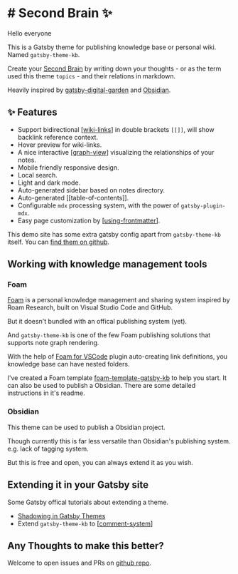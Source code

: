 # # Second Brain ✨



Hello everyone <Emoji name="waving-hand-152"/>

This is a Gatsby theme for publishing knowledge base or personal wiki. Named `gatsby-theme-kb`.

Create your [Second Brain](https://www.buildingasecondbrain.com/) by writing down your thoughts - or as the term used this theme `topics` -  and their relations in markdown.

Heavily inspired by [gatsby-digital-garden](https://github.com/mathieudutour/gatsby-digital-garden) and [Obsidian](https://publish.obsidian.md/help/Index).

## ✨ Features

- Support bidirectional [[wiki-links]] in double brackets `[[]]`, will show backlink reference context.
- Hover preview for wiki-links.
- A nice interactive [[graph-view]] visualizing the relationships of your notes.
- Mobile friendly responsive design.
- Local search.
- Light and dark mode.
- Auto-generated sidebar based on notes directory.
- Auto-generated [[table-of-contents]].
- Configurable `mdx` processing system, with the power of `gatsby-plugin-mdx`.
- Easy page customization by [[using-frontmatter]].

This demo site has some extra gatsby config apart from `gatsby-theme-kb` itself. You can [find them on github](https://github.com/hikerpig/gatsby-project-kb/blob/master/demo/gatsby-config.js).

## Working with knowledge management tools

### Foam

[Foam](https://foambubble.github.io/foam/) is a personal knowledge management and sharing system inspired by Roam Research, built on Visual Studio Code and GitHub.

But it doesn't bundled with an offical publishing system (yet).

And `gatsby-theme-kb` is one of the few Foam publishing solutions that supports note graph rendering.

With the help of [Foam for VSCode](https://marketplace.visualstudio.com/items?itemName=foam.foam-vscode) plugin auto-creating link definitions, you knowledge base can have nested folders.

I've created a Foam template [foam-template-gatsby-kb](https://github.com/hikerpig/foam-template-gatsby-kb/) to help you start. It can also be used to publish a Obsidian. There are some detailed instructions in it's readme.

### Obsidian

This theme can be used to publish a Obsidian project.

Though currently this is far less versatile than Obsidian's publishing system. e.g. lack of tagging system.

But this is free and open, you can always extend it as you wish.

## Extending it in your Gatsby site

Some Gatsby offical tutorials about extending a theme.

- [Shadowing in Gatsby Themes](https://www.gatsbyjs.com/docs/how-to/plugins-and-themes/shadowing/)
- Extend `gatsby-theme-kb` to [[comment-system]]

## Any Thoughts to make this better?

Welcome to open issues and PRs on [github repo](https://github.com/hikerpig/gatsby-project-kb).

[wiki-links]: ./features/wiki-links.md
[graph-view]: ./features/graph-view.md
[using-frontmatter]: ./features/using-frontmatter.md
[comment-system]: ./examples/comment-system
